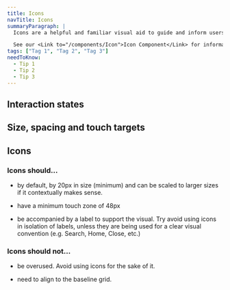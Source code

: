 ```yaml
---
title: Icons
navTitle: Icons
summaryParagraph: |
  Icons are a helpful and familiar visual aid to guide and inform users. Not just for aesthetics, they provide humanity by defining hierarchy for information and shaping a page’s composition, helping to make our product more approachable and usable.

  See our <Link to="/components/Icon">Icon Component</Link> for information about how to use these components.
tags: ["Tag 1", "Tag 2", "Tag 3"]
needToKnow:
  - Tip 1
  - Tip 2
  - Tip 3
---
```



## Interaction states

<InteractionStatesDemo />

## Size, spacing and touch targets

<IconSizeSpaceTouch />

## Icons

<IconGrid />

<!-- 

<IconGrid category="Actions" />

<IconGrid category="Informational" />

<IconGrid category="Directional" />

<IconGrid category="Users" />

<IconGrid category="Views" />

<IconGrid category="Surveys" />

<IconGrid category="Sentiment" />

<IconGrid category="Navigational/Effectiveness" />

<IconGrid category="Navigational/Engagement" />

<IconGrid category="Navigational/Global" /> 

 -->

### Icons should...

<!-- <TipContainer>
<TipCard title="Icons should…" type="tip"> -->

* by default, by 20px in size (minimum) and can be scaled to larger sizes if it contextually makes sense.

* have a minimum touch zone of 48px

* be accompanied by a label to support the visual. Try avoid using icons in isolation of labels, unless they are being used for a clear visual convention (e.g. Search, Home, Close, etc.)

<!-- </TipCard>
<TipCard title="Icons should not…" type="warning"> -->

### Icons should not...

* be overused. Avoid using icons for the sake of it.

* need to align to the baseline grid.

<!-- </TipCard>
</TipContainer> -->
